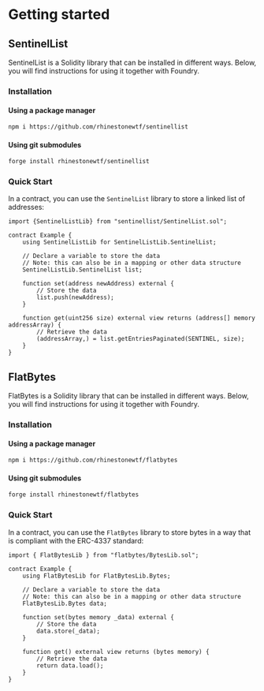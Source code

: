 # Getting started

## SentinelList

SentinelList is a Solidity library that can be installed in different ways. Below, you will find instructions for using it together with Foundry.

### Installation

#### Using a package manager

```sh npm2yarn
npm i https://github.com/rhinestonewtf/sentinellist
```

#### Using git submodules

```bash copy
forge install rhinestonewtf/sentinellist
```

### Quick Start

In a contract, you can use the `SentinelList` library to store a linked list of addresses:

```solidity
import {SentinelListLib} from "sentinellist/SentinelList.sol";

contract Example {
    using SentinelListLib for SentinelListLib.SentinelList;

    // Declare a variable to store the data
    // Note: this can also be in a mapping or other data structure
    SentinelListLib.SentinelList list;

    function set(address newAddress) external {
        // Store the data
        list.push(newAddress);
    }

    function get(uint256 size) external view returns (address[] memory addressArray) {
        // Retrieve the data
        (addressArray,) = list.getEntriesPaginated(SENTINEL, size);
    }
}
```

## FlatBytes

FlatBytes is a Solidity library that can be installed in different ways. Below, you will find instructions for using it together with Foundry.

### Installation

#### Using a package manager

```sh npm2yarn
npm i https://github.com/rhinestonewtf/flatbytes
```

#### Using git submodules

```bash copy
forge install rhinestonewtf/flatbytes
```

### Quick Start

In a contract, you can use the `FlatBytes` library to store bytes in a way that is compliant with the ERC-4337 standard:

```solidity
import { FlatBytesLib } from "flatbytes/BytesLib.sol";

contract Example {
    using FlatBytesLib for FlatBytesLib.Bytes;

    // Declare a variable to store the data
    // Note: this can also be in a mapping or other data structure
    FlatBytesLib.Bytes data;

    function set(bytes memory _data) external {
        // Store the data
        data.store(_data);
    }

    function get() external view returns (bytes memory) {
        // Retrieve the data
        return data.load();
    }
}
```
